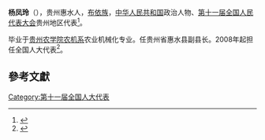 '''杨凤玲'''（{{bd|1962年||}}），贵州惠水人，[[布依族|布依族]]，[[中华人民共和国|中华人民共和国]]政治人物、[[第十一届全国人民代表大会|第十一届全国人民代表大会]]贵州地区代表<ref>{{cite web|author=新华网|title=第十一届全国人大代表|url=http://news.xinhuanet.com/ziliao/2008-03/03/content_7708230.htm?node=36628|publisher=新华网|accessdate=2014-01-07|archive-date=2014-01-10|archive-url=https://web.archive.org/web/20140110211415/http://news.xinhuanet.com/ziliao/2008-03/03/content_7708230.htm?node=36628|dead-url=no}}</ref>。

毕业于[[贵州农学院农机系|贵州农学院农机系]]农业机械化专业。任贵州省惠水县副县长。2008年起担任全国人大代表<ref>{{cite news|title=全国人大代表信息-杨凤玲|url= http://210.82.31.1:8084/delegate/viewDelegate.action?dbid=112285|accessdate=2013-04-05|newspaper=全国人大网|archive-url=https://web.archive.org/web/20140523230327/http://www.npc.gov.cn/delegate/viewDelegate.action?dbid=112285|archive-date=2014-05-23|dead-url=yes}}</ref>。

==參考文獻==
{{reflist}}
[[Category:第十一届全国人大代表|Category:第十一届全国人大代表]]